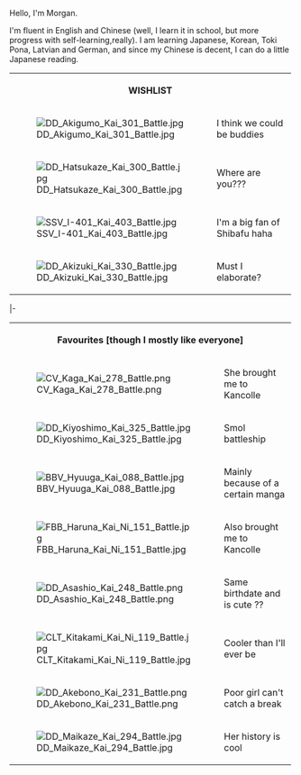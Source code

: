 

Hello, I'm Morgan.

I'm fluent in English and Chinese (well, I learn it in school, but more progress with self-learning,really). I am learning Japanese, Korean, Toki Pona, Latvian and German, and since my Chinese is decent, I can do a little Japanese reading.

<table class="article-table" border="0" cellpadding="1" cellspacing="1" style="width: 500px;"><tr>
<th colspan="2" scope="col">
WISHLIST
</th></tr><tr>
<td>[[File:DD_Akigumo_Kai_301_Battle.jpg]]</td>
<td>I think we could be buddies</td></tr><tr>
<td>[[File:DD_Hatsukaze_Kai_300_Battle.jpg]]</td>
<td>Where are you???</td></tr><tr>
<td>[[File:SSV_I-401_Kai_403_Battle.jpg]]</td>
<td>I'm a big fan of Shibafu haha</td></tr><tr>
<td>[[File:DD_Akizuki_Kai_330_Battle.jpg]]</td>
<td>Must I elaborate?</td></tr></table><table class="article-table" border="0" cellpadding="1" cellspacing="1" style="width: 500px;"><tr>
<th colspan="2" scope="col">
Favourites [though I mostly like everyone]
</th></tr><tr>
<td>[[File:CV_Kaga_Kai_278_Battle.png]]</td>
<td>She brought me to Kancolle</td></tr><tr>
<td>[[File:DD_Kiyoshimo_Kai_325_Battle.jpg]]</td>
<td>Smol battleship</td></tr>
|-
<td>[[File:BBV_Hyuuga_Kai_088_Battle.jpg]]</td>
<td>Mainly because of a certain manga</td><tr>
<td>[[File:FBB_Haruna_Kai_Ni_151_Battle.jpg]]</td>
<td>Also brought me to Kancolle</td></tr><tr>
<td>[[File:DD_Asashio_Kai_248_Battle.png]]</td>
<td>Same birthdate and is cute ??</td></tr><tr>
<td>[[File:CLT_Kitakami_Kai_Ni_119_Battle.jpg]]</td>
<td>Cooler than I'll ever be</td></tr><tr>
<td>[[File:DD_Akebono_Kai_231_Battle.png]]</td>
<td>Poor girl can't catch a break</td></tr><tr>
<td>[[File:DD_Maikaze_Kai_294_Battle.jpg]]</td>
<td>Her history is cool</td></tr></table>